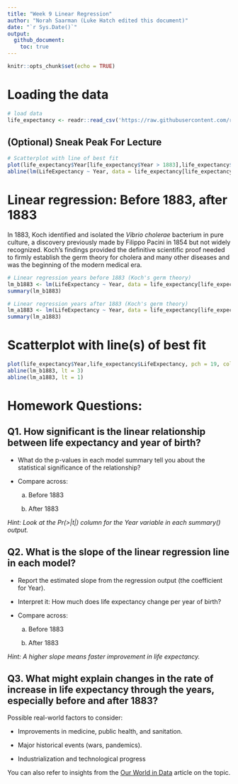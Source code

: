 ```yaml
---
title: "Week 9 Linear Regression"
author: "Norah Saarman (Luke Hatch edited this document)"
date: "`r Sys.Date()`"
output:
  github_document:
    toc: true
---
```


```r
knitr::opts_chunk$set(echo = TRUE)
```

# Loading the data

```r

# load data
life_expectancy <- readr::read_csv('https://raw.githubusercontent.com/rfordatascience/tidytuesday/main/data/2023/2023-12-05/life_expectancy.csv')
```

## (Optional) Sneak Peak For Lecture

```r
# Scatterplot with line of best fit
plot(life_expectancy$Year[life_expectancy$Year > 1883],life_expectancy$LifeExpectancy[life_expectancy$Year > 1883], pch = 19, col = "grey", xlab = "Year of Birth", ylab = "Life Expectancy")
abline(lm(LifeExpectancy ~ Year, data = life_expectancy[life_expectancy$Year > 1883,]), lt = 1)
```

# Linear regression: Before 1883, after 1883

In 1883, Koch identified and isolated the *Vibrio cholerae* bacterium in pure culture, a discovery previously made by Filippo Pacini in 1854 but not widely recognized. Koch's findings provided the definitive scientific proof needed to firmly establish the germ theory for cholera and many other diseases and was the beginning of the modern medical era.

```r
# Linear regression years before 1883 (Koch's germ theory)
lm_b1883 <- lm(LifeExpectancy ~ Year, data = life_expectancy[life_expectancy$Year < 1883,])
summary(lm_b1883)

# Linear regression years after 1883 (Koch's germ theory)
lm_a1883 <- lm(LifeExpectancy ~ Year, data = life_expectancy[life_expectancy$Year > 1883,])
summary(lm_a1883)
```

# Scatterplot with line(s) of best fit

```r
plot(life_expectancy$Year,life_expectancy$LifeExpectancy, pch = 19, col = "grey", xlab = "Year of Birth", ylab = "Life Expectancy")
abline(lm_b1883, lt = 3)
abline(lm_a1883, lt = 1)
```

# Homework Questions:

## Q1. How significant is the linear relationship between life expectancy and year of birth?

-   What do the p-values in each model summary tell you about the statistical significance of the relationship?

-   Compare across:

    (a) Before 1883

    (b) After 1883

*Hint: Look at the Pr(\>\|t\|) column for the Year variable in each summary() output.*

## Q2. What is the slope of the linear regression line in each model?

-   Report the estimated slope from the regression output (the coefficient for Year).

-   Interpret it: How much does life expectancy change per year of birth?

-   Compare across:

    (a) Before 1883

    (b) After 1883

*Hint: A higher slope means faster improvement in life expectancy.*

## Q3. What might explain changes in the rate of increase in life expectancy through the years, especially before and after 1883?

Possible real-world factors to consider:

-   Improvements in medicine, public health, and sanitation.

-   Major historical events (wars, pandemics).

-   Industrialization and technological progress

You can also refer to insights from the [Our World in Data](https://ourworldindata.org/life-expectancy?insight=life-expectancy-has-surpassed-predictions-again-and-again#key-insights) article on the topic.